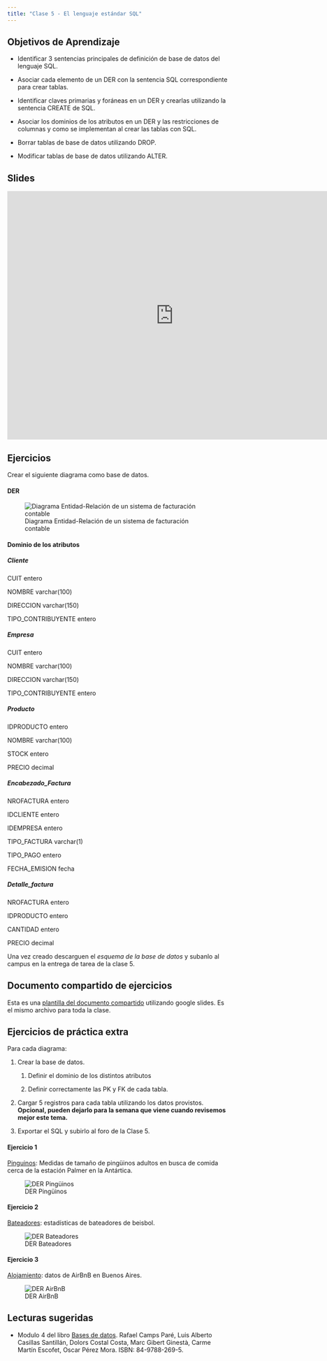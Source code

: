 ```yaml
---
title: "Clase 5 - El lenguaje estándar SQL"
---
```


## Objetivos de Aprendizaje

-   Identificar 3 sentencias principales de definición de base de datos del lenguaje SQL.

-   Asociar cada elemento de un DER con la sentencia SQL correspondiente para crear tablas.

-   Identificar claves primarias y foráneas en un DER y crearlas utilizando la sentencia CREATE de SQL.

-   Asociar los dominios de los atributos en un DER y las restricciones de columnas y como se implementan al crear las tablas con SQL.

-   Borrar tablas de base de datos utilizando DROP.

-   Modificar tablas de base de datos utilizando ALTER.

## Slides

<iframe src="https://docs.google.com/presentation/d/1rhBAxf0GiJZQ77lgC6-9JqvDA1EH5r5a9E7uOjBaJk8/embed?start=false&amp;loop=false&amp;delayms=3000" frameborder="0" width="760" height="569" allowfullscreen="true" mozallowfullscreen="true" webkitallowfullscreen="true">

</iframe>

## Ejercicios

Crear el siguiente diagrama como base de datos.

#### DER

![Diagrama Entidad-Relación de un sistema de facturación contable](img/Ejercicio1-Clase5-DER.png){fig-alt="DER con las tablas Cliente, Producto, Empresa, EncabezadoFactura y DetalleFactura."}

#### Dominio de los atributos

##### **Cliente**

CUIT entero

NOMBRE varchar(100)

DIRECCION varchar(150)

TIPO_CONTRIBUYENTE entero

##### **Empresa**

CUIT entero

NOMBRE varchar(100)

DIRECCION varchar(150)

TIPO_CONTRIBUYENTE entero

##### **Producto**

IDPRODUCTO entero

NOMBRE varchar(100)

STOCK entero

PRECIO decimal

##### **Encabezado_Factura**

NROFACTURA entero

IDCLIENTE entero

IDEMPRESA entero

TIPO_FACTURA varchar(1)

TIPO_PAGO entero

FECHA_EMISION fecha

##### **Detalle_factura**

NROFACTURA entero

IDPRODUCTO entero

CANTIDAD entero

PRECIO decimal

Una vez creado descarguen el *esquema de la base de datos* y subanlo al campus en la entrega de tarea de la clase 5.

::: callout-tip
## Documento compartido de ejercicios

Esta es una [plantilla del documento compartido](https://docs.google.com/presentation/d/1xskbqldByxcj1pMwEWpYWur9jPOlc08hr_3_z3j4fOM/edit?usp=sharing) utilizando google slides. Es el mismo archivo para toda la clase.
:::

## Ejercicios de práctica extra

Para cada diagrama:

1.  Crear la base de datos. 

    1.  Definir el dominio de los distintos atributos

    2.  Definir correctamente las PK y FK de cada tabla.

2.  Cargar 5 registros para cada tabla utilizando los datos provistos. **Opcional, pueden dejarlo para la semana que viene cuando revisemos mejor este tema.**

3.  Exportar el SQL y subirlo al foro de la Clase 5.

#### Ejercicio 1

[Pinguinos](https://drive.google.com/file/d/1KKHJ2XBSWhxAyvupu19U283bYyx8LVCP/view?usp=sharing): Medidas de tamaño de pingüinos adultos en busca de comida cerca de la estación Palmer en la Antártica.

![DER Pingüinos](img/pinguinos.png){fig-alt="DER con las tablas Isla y Pingüinos"}

#### Ejercicio 2

[Bateadores](https://drive.google.com/file/d/1eHLF-SbEe-GsKZ1eWDACzjtE4WmXsG1a/view?usp=sharing): estadísticas de bateadores de beisbol.

![DER Bateadores](img/bateadores.png){fig-alt="DER con las tablas Bateadores, Equipos, Ligas y Batedores-Equipos."}

#### **Ejercicio 3**

[Alojamiento](https://campus.unab.edu.ar/mod/resource/view.php?id=31685): datos de AirBnB en Buenos Aires.

![DER AirBnB](img/airbnb.png){fig-alt="DER con las tablas Alojamientos, Anfitriones, Tipo de Alojamientos y Alojamientos-Tipos"}

## Lecturas sugeridas

-   Modulo 4 del libro [Bases de datos](https://www.uoc.edu/pdf/masters/oficiales/img/913.pdf). Rafael Camps Paré, Luis Alberto Casillas Santillán, Dolors Costal Costa, Marc Gibert Ginestà, Carme Martín Escofet, Oscar Pérez Mora. ISBN: 84-9788-269-5.

